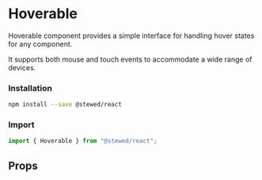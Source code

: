 
# Hoverable

Hoverable component provides a simple interface for handling hover states for any component.

It supports both mouse and touch events to accommodate a wide range of devices.

### Installation

```bash
npm install --save @stewed/react
```

### Import

```js
import { Hoverable } from "@stewed/react";
```

<Meta of={HoverableStories} />

<Stories />

## Props

<ArgTypes of={HoverableStories} />
